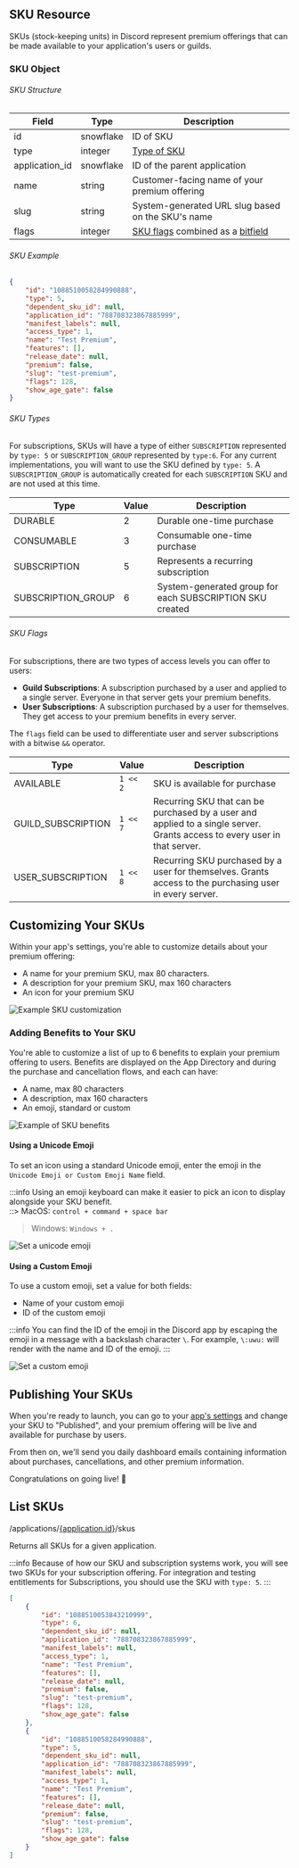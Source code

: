 
## SKU Resource

SKUs (stock-keeping units) in Discord represent premium offerings that can be made available to your application's users or guilds.

### SKU Object

###### SKU Structure

| Field          | Type      | Description                                                                                                                 |
|----------------|-----------|-----------------------------------------------------------------------------------------------------------------------------|
| id             | snowflake | ID of SKU                                                                                                                   |
| type           | integer   | [Type of SKU](/docs/monetization/SKUs#sku-types)                                                                 |
| application_id | snowflake | ID of the parent application                                                                                                |
| name           | string    | Customer-facing name of your premium offering                                                                               |
| slug           | string    | System-generated URL slug based on the SKU's name                                                                           |
| flags          | integer   | [SKU flags](/docs/monetization/SKUs#sku-flags) combined as a [bitfield](https://en.wikipedia.org/wiki/Bit_field) |

###### SKU Example

```json
{
    "id": "1088510058284990888",
    "type": 5,
    "dependent_sku_id": null,
    "application_id": "788708323867885999",
    "manifest_labels": null,
    "access_type": 1,
    "name": "Test Premium",
    "features": [],
    "release_date": null,
    "premium": false,
    "slug": "test-premium",
    "flags": 128,
    "show_age_gate": false
}
```

###### SKU Types

For subscriptions, SKUs will have a type of either `SUBSCRIPTION` represented by `type: 5` or `SUBSCRIPTION_GROUP` represented by `type:6`. For any current implementations, you will want to use the SKU defined by `type: 5`. A `SUBSCRIPTION_GROUP` is automatically created for each `SUBSCRIPTION` SKU and are not used at this time.

| Type               | Value | Description                                              |
|--------------------|-------|----------------------------------------------------------|
| DURABLE            | 2     | Durable one-time purchase                                |
| CONSUMABLE         | 3     | Consumable one-time purchase                             |
| SUBSCRIPTION       | 5     | Represents a recurring subscription                      |
| SUBSCRIPTION_GROUP | 6     | System-generated group for each SUBSCRIPTION SKU created |

###### SKU Flags

For subscriptions, there are two types of access levels you can offer to users:

-   **Guild Subscriptions**: A subscription purchased by a user and applied to a single server. Everyone in that server gets your premium benefits.
-   **User Subscriptions**: A subscription purchased by a user for themselves. They get access to your premium benefits in every server.

The `flags` field can be used to differentiate user and server subscriptions with a bitwise `&&` operator.

| Type               | Value  | Description                                                                                                               |
|--------------------|--------|---------------------------------------------------------------------------------------------------------------------------|
| AVAILABLE          | `1 << 2` | SKU is available for purchase                                                                                             |
| GUILD_SUBSCRIPTION | `1 << 7` | Recurring SKU that can be purchased by a user and applied to a single server. Grants access to every user in that server. |
| USER_SUBSCRIPTION  | `1 << 8` | Recurring SKU purchased by a user for themselves. Grants access to the purchasing user in every server.                   |

## Customizing Your SKUs

Within your app's settings, you're able to customize details about your premium offering:

-   A name for your premium SKU, max 80 characters.
-   A description for your premium SKU, max 160 characters
-   An icon for your premium SKU

![Example SKU customization](/images/sku-customization.png)

### Adding Benefits to Your SKU

You're able to customize a list of up to 6 benefits to explain your premium offering to users. Benefits are displayed on the App Directory and during the purchase and cancellation flows, and each can have:

-   A name, max 80 characters
-   A description, max 160 characters
-   An emoji, standard or custom

![Example of SKU benefits](/images/sku-benefits.png)

#### Using a Unicode Emoji
To set an icon using a standard Unicode emoji, enter the emoji in the `Unicode Emoji or Custom Emoji Name` field.

:::info
Using an emoji keyboard can make it easier to pick an icon to display alongside your SKU benefit.  
::> MacOS: `control + command + space bar`   
> Windows: `Windows + .`

![Set a unicode emoji](/images/sku-unicode.png)

#### Using a Custom Emoji
To use a custom emoji, set a value for both fields:

- Name of your custom emoji
- ID of the custom emoji

:::info
You can find the ID of the emoji in the Discord app by escaping the emoji in a message with a backslash character `\`. For example, `\:uwu:` will render with the name and ID of the emoji.
:::

![Set a custom emoji](/images/sku-custom.png)

## Publishing Your SKUs

When you're ready to launch, you can go to your [app's settings](https://discord.com/developers/applications) and change your SKU to "Published", and your premium offering will be live and available for purchase by users.

From then on, we'll send you daily dashboard emails containing information about purchases, cancellations, and other premium information.

Congratulations on going live! 🥳

## List SKUs

<RoutePill method="GET">/applications/[\{application.id\}](/docs/resources/Application#application-object)/skus</RoutePill>

Returns all SKUs for a given application. 

:::info
Because of how our SKU and subscription systems work, you will see two SKUs for your subscription offering. For integration and testing entitlements for Subscriptions, you should use the SKU with `type: 5`.
:::

```json
[
    {
        "id": "1088510053843210999",
        "type": 6,
        "dependent_sku_id": null,
        "application_id": "788708323867885999",
        "manifest_labels": null,
        "access_type": 1,
        "name": "Test Premium",
        "features": [],
        "release_date": null,
        "premium": false,
        "slug": "test-premium",
        "flags": 128,
        "show_age_gate": false
    },
    {
        "id": "1088510058284990888",
        "type": 5,
        "dependent_sku_id": null,
        "application_id": "788708323867885999",
        "manifest_labels": null,
        "access_type": 1,
        "name": "Test Premium",
        "features": [],
        "release_date": null,
        "premium": false,
        "slug": "test-premium",
        "flags": 128,
        "show_age_gate": false
    }
]
```
